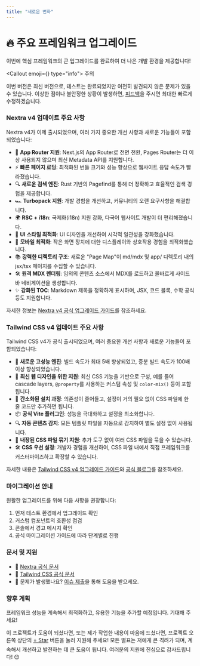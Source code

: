 ```yaml
---
title: "새로운 변화"
---
```



# 🔥 주요 프레임워크 업그레이드

이번에 핵심 프레임워크의 큰 업그레이드를 완료하여 더 나은 개발 환경을 제공합니다!

<Callout emoji={<span className='icon-[ri--alarm-warning-fill]'></span>} type="info">
주의

이번 버전은 최신 버전으로, 테스트는 완료되었지만 여전히 발견되지 않은 문제가 있을 수 있습니다. 이상한 점이나 불안정한 상황이 발생하면, [피드백](https://github.com/pdsuwwz/nextjs-nextra-starter/issues)을 주시면 최대한 빠르게 수정하겠습니다.
</Callout>

### Nextra v4 업데이트 주요 사항

Nextra v4가 이제 출시되었으며, 여러 가지 중요한 개선 사항과 새로운 기능들이 포함되었습니다:

- 🚀 **App Router 지원**: Next.js의 App Router로 전면 전환, Pages Router는 더 이상 사용되지 않으며 최신 Metadata API를 지원합니다.
- ⚡ **빠른 페이지 로딩**: 최적화된 번들 크기와 성능 향상으로 웹사이트 응답 속도가 빨라졌습니다.
- 🔍 **새로운 검색 엔진**: Rust 기반의 Pagefind를 통해 더 정확하고 효율적인 검색 경험을 제공합니다.
- 🏎️ **Turbopack 지원**: 개발 경험을 개선하고, 커뮤니티의 오랜 요구사항을 해결합니다.
- 🌍 **RSC + i18n**: 국제화(i18n) 지원 강화, 다국어 웹사이트 개발이 더 편리해졌습니다.
- 🎨 **UI 스타일 최적화**: UI 디자인을 개선하여 시각적 일관성을 강화했습니다.
- 📱 **모바일 최적화**: 작은 화면 장치에 대한 디스플레이와 상호작용 경험을 최적화했습니다.
- 📚 **강력한 디렉토리 구조**: 새로운 "Page Map"이 md/mdx 및 app/ 디렉토리 내의 jsx/tsx 페이지를 수집할 수 있습니다.
- 🛠️ **원격 MDX 렌더링**: 임의의 콘텐츠 소스에서 MDX를 로드하고 올바르게 사이드바 네비게이션을 생성합니다.
- ✨ **강화된 TOC**: Markdown 제목을 정확하게 표시하며, JSX, 코드 블록, 수학 공식 등도 지원합니다.

자세한 정보는 [Nextra v4 공식 업그레이드 가이드](https://the-guild.dev/blog/nextra-4)를 참조하세요.

### Tailwind CSS v4 업데이트 주요 사항

Tailwind CSS v4가 공식 출시되었으며, 여러 중요한 개선 사항과 새로운 기능들이 포함되었습니다:

- 🚀 **새로운 고성능 엔진**: 빌드 속도가 최대 5배 향상되었고, 증분 빌드 속도가 100배 이상 향상되었습니다.
- 💎 **최신 웹 디자인을 위한 지원**: 최신 CSS 기능을 기반으로 구성, 예를 들어 cascade layers, `@property`를 사용하는 커스텀 속성 및 `color-mix()` 등이 포함됩니다.
- 🎯 **간소화된 설치 과정**: 의존성이 줄어들고, 설정이 거의 필요 없이 CSS 파일에 한 줄 코드만 추가하면 됩니다.
- 📦 **공식 Vite 플러그인**: 성능을 극대화하고 설정을 최소화합니다.
- 🔍 **자동 콘텐츠 감지**: 모든 템플릿 파일을 자동으로 감지하여 별도 설정 없이 사용됩니다.
- 📂 **내장된 CSS 파일 묶기 지원**: 추가 도구 없이 여러 CSS 파일을 묶을 수 있습니다.
- 🛠️ **CSS 우선 설정**: 개발자 경험을 개선하여, CSS 파일 내에서 직접 프레임워크를 커스터마이즈하고 확장할 수 있습니다.

자세한 내용은 [Tailwind CSS v4 업그레이드 가이드](https://tailwindcss.com/docs/upgrade-guide)와 [공식 블로그](https://tailwindcss.com/blog/tailwindcss-v4)를 참조하세요.

### 마이그레이션 안내

원활한 업그레이드를 위해 다음 사항을 권장합니다:

1. 먼저 테스트 환경에서 업그레이드 확인
2. 커스텀 컴포넌트의 호환성 점검
3. 콘솔에서 경고 메시지 확인
4. 공식 마이그레이션 가이드에 따라 단계별로 진행

### 문서 및 지원

- 📘 [Nextra 공식 문서](https://nextra.site)
- 🎨 [Tailwind CSS 공식 문서](https://tailwindcss.com)
- 🐞 문제가 발생했나요? [이슈 제출](https://github.com/pdsuwwz/nextjs-nextra-starter/issues)을 통해 도움을 받으세요.

### 향후 계획

프레임워크 성능을 계속해서 최적화하고, 유용한 기능을 추가할 예정입니다. 기대해 주세요!

이 프로젝트가 도움이 되셨다면, 또는 제가 작업한 내용이 마음에 드셨다면, 프로젝트 오른쪽 상단의 [⭐️ Star](https://github.com/pdsuwwz/nextjs-nextra-starter) 버튼을 눌러 지원해 주세요! 모든 별표는 저에게 큰 격려가 되며, 계속해서 개선하고 발전하는 데 큰 도움이 됩니다. 여러분의 지원에 진심으로 감사드립니다! 😊